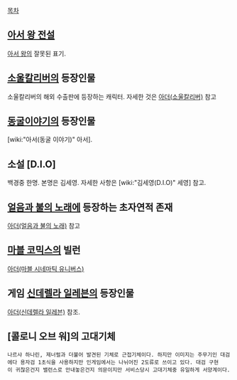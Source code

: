 [[목차]]

== [[아서 왕 전설]] ==
[[아서 왕]]의 잘못된 표기.

== [[소울칼리버]]의 등장인물 ==
소울칼리버의 해외 수출판에 등장하는 캐릭터. 자세한 것은 [[아더(소울칼리버)]] 참고

== [[동굴이야기]]의 등장인물 ==
[wiki:"아서(동굴 이야기)" 아서].

== 소설 [D.I.O] ==
백경중 한명. 본명은 김세영. 자세한 사항은 [wiki:"김세영(D.I.O)" 세영] 참고.

== [[얼음과 불의 노래]]에 등장하는 초자연적 존재 ==
[[아더(얼음과 불의 노래)]] 참고

== [[마블 코믹스]]의 빌런 ==
[[아더(마블 시네마틱 유니버스)]]

== 게임 [[신데렐라 일레븐]]의 등장인물 ==
[[아더(신데렐라 일레븐)]] 참조.

== [콜로니 오브 워]의 고대기체 ==
 나르샤 하나린, 제너럴과 더불어 발견된 기체로 근접기체이다. 하지만 이미지는 주무기인 대검에다 용자검 1초식을 사용하지만 인게임에서는 나뉘어진 2도류로 쓰이고 있다. 대검 구현이 귀찮은건지 밸런스로 안내놓은건지 의문이지만 서비스당시 고대기체중 유일하게 서양계이다.
